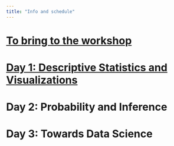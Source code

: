 ```yaml
---
title: "Info and schedule"
---
```


# [To bring to the workshop](./Day_1/to_do.html)

# [Day 1: Descriptive Statistics and Visualizations](./Day_1/day_1_desc_stats_and_viz.html)

# Day 2: Probability and Inference

# Day 3: Towards Data Science

